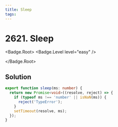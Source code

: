 ```yaml
---
title: Sleep
tags:
---
```


# 2621. Sleep

<Badge.Root>
<Badge.Level level="easy" />

</Badge.Root>

## Solution

```typescript filename="solution.ts" copy
export function sleep(ms: number) {
  return new Promise<void>((resolve, reject) => {
    if (typeof ms !== 'number' || isNaN(ms)) {
      reject('TypeError');
    }
    setTimeout(resolve, ms);
  });
}
```

<ProblemLink codingSite="leetcode" href="https://leetcode.com/problems/sleep" title="Sleep" />
